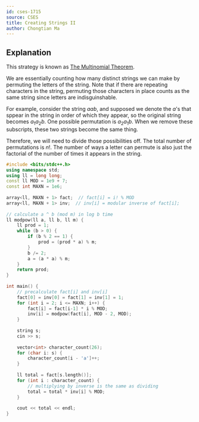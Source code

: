 ```yaml
---
id: cses-1715
source: CSES
title: Creating Strings II
author: Chongtian Ma
---
```


## Explanation

This strategy is known as [The Multinomial Theorem](https://en.wikipedia.org/wiki/Multinomial_theorem).

We are essentially counting how many distinct strings we can make by permuting the letters of the string. Note that if there are repeating characters in the string, permuting those characters in place counts as the same string since letters are indisguinshable. 

For example, consider the string $aab$, and supposed we denote the $a$'s that sppear in the string in order of which they appear, so the original string becomes $a_1a_2b$. One possible permutation is $a_2a_1b$. When we remove these subscripts, these two strings become the same thing. 

Therefore, we will need to divide those possibilities off. The total number of permutations is $n!$. The number of ways a letter can permute is also just the factorial of the number of times it appears in the string. 

<LanguageSection>

<CPPSection>

```cpp
#include <bits/stdc++.h>
using namespace std;
using ll = long long;
const ll MOD = 1e9 + 7;
const int MAXN = 1e6;
 
array<ll, MAXN + 1> fact;  // fact[i] = i! % MOD
array<ll, MAXN + 1> inv;  // inv[i] = modular inverse of fact[i];
 
// calculate a ^ b (mod m) in log b time
ll modpow(ll a, ll b, ll m) {
	ll prod = 1;
	while (b > 0) {
		if (b % 2 == 1) {
			prod = (prod * a) % m;
		}
		b /= 2;
		a = (a * a) % m;
	}
	return prod;
}
 
int main() {
	// precalculate fact[i] and inv[i]
	fact[0] = inv[0] = fact[1] = inv[1] = 1;
	for (int i = 2; i <= MAXN; i++) {
		fact[i] = fact[i-1] * i % MOD;
		inv[i] = modpow(fact[i], MOD - 2, MOD);
	}
	
	string s;
	cin >> s;
	
	vector<int> character_count(26);
	for (char i: s) {
		character_count[i - 'a']++;
	}
	
	ll total = fact[s.length()];
	for (int i : character_count) {
		// multiplying by inverse is the same as dividing
		total = total * inv[i] % MOD;
	}
	
	cout << total << endl;
}
```

</CPPSection>

</LanguageSection>


